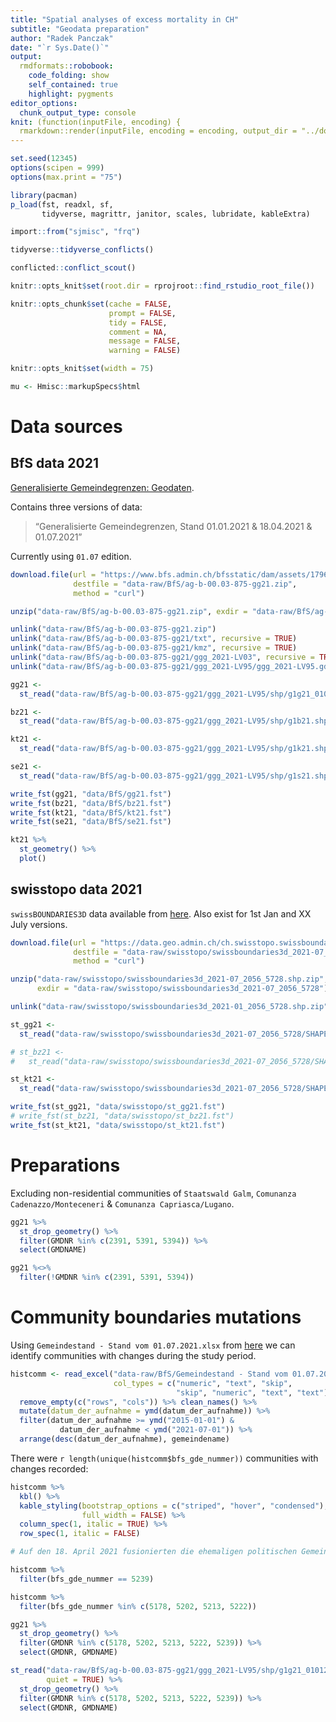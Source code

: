 ```yaml
---
title: "Spatial analyses of excess mortality in CH"
subtitle: "Geodata preparation"
author: "Radek Panczak"
date: "`r Sys.Date()`"
output:
  rmdformats::robobook:
    code_folding: show
    self_contained: true
    highlight: pygments
editor_options: 
  chunk_output_type: console
knit: (function(inputFile, encoding) {
  rmarkdown::render(inputFile, encoding = encoding, output_dir = "../docs") })
---
```


<!-- ----------------------------------------------------- -->

```r
set.seed(12345)
options(scipen = 999)
options(max.print = "75")

library(pacman)
p_load(fst, readxl, sf, 
       tidyverse, magrittr, janitor, scales, lubridate, kableExtra)

import::from("sjmisc", "frq")
```


```r
tidyverse::tidyverse_conflicts()

conflicted::conflict_scout()
```

```r
knitr::opts_knit$set(root.dir = rprojroot::find_rstudio_root_file())

knitr::opts_chunk$set(cache = FALSE,
                      prompt = FALSE,
                      tidy = FALSE,
                      comment = NA,
                      message = FALSE,
                      warning = FALSE)

knitr::opts_knit$set(width = 75)

mu <- Hmisc::markupSpecs$html
```

<!-- ----------------------------------------------------- -->

# Data sources 

## BfS data 2021

[Generalisierte Gemeindegrenzen: Geodaten](https://www.bfs.admin.ch/bfs/de/home/dienstleistungen/geostat/geodaten-bundesstatistik/administrative-grenzen/generalisierte-gemeindegrenzen.assetdetail.17964056.html).  

Contains three versions of data:  

> "Generalisierte Gemeindegrenzen, Stand 01.01.2021 & 18.04.2021 & 01.07.2021"	

Currently using `01.07` edition.  

```r
download.file(url = "https://www.bfs.admin.ch/bfsstatic/dam/assets/17964056/master",
              destfile = "data-raw/BfS/ag-b-00.03-875-gg21.zip",
              method = "curl")

unzip("data-raw/BfS/ag-b-00.03-875-gg21.zip", exdir = "data-raw/BfS/ag-b-00.03-875-gg21")

unlink("data-raw/BfS/ag-b-00.03-875-gg21.zip")
unlink("data-raw/BfS/ag-b-00.03-875-gg21/txt", recursive = TRUE)
unlink("data-raw/BfS/ag-b-00.03-875-gg21/kmz", recursive = TRUE)
unlink("data-raw/BfS/ag-b-00.03-875-gg21/ggg_2021-LV03", recursive = TRUE)
unlink("data-raw/BfS/ag-b-00.03-875-gg21/ggg_2021-LV95/ggg_2021-LV95.gdb", recursive = TRUE)
```

```r
gg21 <- 
  st_read("data-raw/BfS/ag-b-00.03-875-gg21/ggg_2021-LV95/shp/g1g21_01072021.shp") 

bz21 <- 
  st_read("data-raw/BfS/ag-b-00.03-875-gg21/ggg_2021-LV95/shp/g1b21.shp")

kt21 <- 
  st_read("data-raw/BfS/ag-b-00.03-875-gg21/ggg_2021-LV95/shp/g1k21.shp")

se21 <- 
  st_read("data-raw/BfS/ag-b-00.03-875-gg21/ggg_2021-LV95/shp/g1s21.shp")

write_fst(gg21, "data/BfS/gg21.fst")
write_fst(bz21, "data/BfS/bz21.fst")
write_fst(kt21, "data/BfS/kt21.fst")
write_fst(se21, "data/BfS/se21.fst")
```


```r
kt21 %>% 
  st_geometry() %>% 
  plot()
```

## swisstopo data 2021

`swissBOUNDARIES3D` data available from [here](https://www.swisstopo.admin.ch/de/geodata/landscape/boundaries3d.html). Also exist for 1st Jan and XX July versions.  

```r
download.file(url = "https://data.geo.admin.ch/ch.swisstopo.swissboundaries3d/swissboundaries3d_2021-07/swissboundaries3d_2021-07_2056_5728.shp.zip",
              destfile = "data-raw/swisstopo/swissboundaries3d_2021-07_2056_5728.shp.zip",
              method = "curl")

unzip("data-raw/swisstopo/swissboundaries3d_2021-07_2056_5728.shp.zip", 
      exdir = "data-raw/swisstopo/swissboundaries3d_2021-07_2056_5728")

unlink("data-raw/swisstopo/swissboundaries3d_2021-01_2056_5728.shp.zip")
```

```r
st_gg21 <- 
  st_read("data-raw/swisstopo/swissboundaries3d_2021-07_2056_5728/SHAPEFILE_LV95_LN02/swissBOUNDARIES3D_1_3_TLM_HOHEITSGEBIET.shp") 

# st_bz21 <- 
#   st_read("data-raw/swisstopo/swissboundaries3d_2021-07_2056_5728/SHAPEFILE_LV95_LN02/swissBOUNDARIES3D_1_3_TLM_BEZIRKSGEBIET.shp")

st_kt21 <- 
  st_read("data-raw/swisstopo/swissboundaries3d_2021-07_2056_5728/SHAPEFILE_LV95_LN02/swissBOUNDARIES3D_1_3_TLM_KANTONSGEBIET.shp")

write_fst(st_gg21, "data/swisstopo/st_gg21.fst")
# write_fst(st_bz21, "data/swisstopo/st_bz21.fst")
write_fst(st_kt21, "data/swisstopo/st_kt21.fst")
```



# Preparations

Excluding non-residential communities of `Staatswald Galm`, `Comunanza Cadenazzo/Monteceneri` & `Comunanza Capriasca/Lugano`.  

```r
gg21 %>% 
  st_drop_geometry() %>% 
  filter(GMDNR %in% c(2391, 5391, 5394)) %>% 
  select(GMDNAME)
```

```r
gg21 %<>% 
  filter(!GMDNR %in% c(2391, 5391, 5394))
```






# Community boundaries mutations

Using `Gemeindestand - Stand vom 01.07.2021.xlsx` from [here](https://www.agvchapp.bfs.admin.ch/de/home) we can identify communities with changes during the study period.  

```r
histcomm <- read_excel("data-raw/BfS/Gemeindestand - Stand vom 01.07.2021.xlsx", 
                       col_types = c("numeric", "text", "skip", 
                                     "skip", "numeric", "text", "text")) %>%
  remove_empty(c("rows", "cols")) %>% clean_names() %>% 
  mutate(datum_der_aufnahme = ymd(datum_der_aufnahme)) %>% 
  filter(datum_der_aufnahme >= ymd("2015-01-01") & 
           datum_der_aufnahme < ymd("2021-07-01")) %>% 
  arrange(desc(datum_der_aufnahme), gemeindename)
```

There were `r length(unique(histcomm$bfs_gde_nummer))` communities with changes recorded:  

```r
histcomm %>% 
  kbl() %>%
  kable_styling(bootstrap_options = c("striped", "hover", "condensed"),
                full_width = FALSE) %>% 
  column_spec(1, italic = TRUE) %>%
  row_spec(1, italic = FALSE)
```


```r
# Auf den 18. April 2021 fusionierten die ehemaligen politischen Gemeinden Croglio, Monteggio, Ponte Tresa und Sessa zur neuen politischen Gemeinde Tresa.

histcomm %>% 
  filter(bfs_gde_nummer == 5239)

histcomm %>% 
  filter(bfs_gde_nummer %in% c(5178, 5202, 5213, 5222))

gg21 %>% 
  st_drop_geometry() %>% 
  filter(GMDNR %in% c(5178, 5202, 5213, 5222, 5239)) %>% 
  select(GMDNR, GMDNAME)

st_read("data-raw/BfS/ag-b-00.03-875-gg21/ggg_2021-LV95/shp/g1g21_01012021.shp",
        quiet = TRUE) %>% 
  st_drop_geometry() %>% 
  filter(GMDNR %in% c(5178, 5202, 5213, 5222, 5239)) %>% 
  select(GMDNR, GMDNAME)
```


